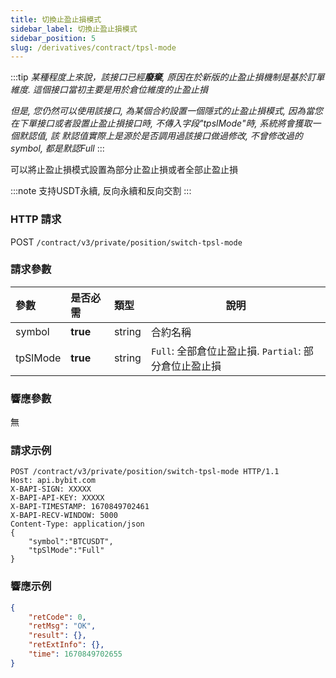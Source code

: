 ```yaml
---
title: 切換止盈止損模式
sidebar_label: 切換止盈止損模式
sidebar_position: 5
slug: /derivatives/contract/tpsl-mode
---
```


:::tip
_某種程度上來說，該接口已經**廢棄**, 原因在於新版的止盈止損機制是基於訂單維度. 這個接口當初主要是用於倉位維度的止盈止損_

_但是, 您仍然可以使用該接口, 為某個合約設置一個隱式的止盈止損模式, 因為當您在下單接口或者設置止盈止損接口時, 不傳入字段"tpslMode"時, 系統將會獲取一個默認值, 該
默認值實際上是源於是否調用過該接口做過修改, 不曾修改過的symbol, 都是默認Full_
:::

可以將止盈止損模式設置為部分止盈止損或者全部止盈止損

:::note
支持USDT永續, 反向永續和反向交割
:::

### HTTP 請求
POST `/contract/v3/private/position/switch-tpsl-mode`

### 請求參數
| 參數 | 是否必需 | 類型 | 說明|
|:----- |:-------|:-----|------ |
|symbol |**true** |string |合約名稱 |
|tpSlMode |**true** |string |`Full`: 全部倉位止盈止損. `Partial`: 部分倉位止盈止損 |

### 響應參數
無

### 請求示例

```http
POST /contract/v3/private/position/switch-tpsl-mode HTTP/1.1
Host: api.bybit.com
X-BAPI-SIGN: XXXXX
X-BAPI-API-KEY: XXXXX
X-BAPI-TIMESTAMP: 1670849702461
X-BAPI-RECV-WINDOW: 5000
Content-Type: application/json
{
    "symbol":"BTCUSDT",
    "tpSlMode":"Full"
}
```

### 響應示例

```json
{
    "retCode": 0,
    "retMsg": "OK",
    "result": {},
    "retExtInfo": {},
    "time": 1670849702655
}
```